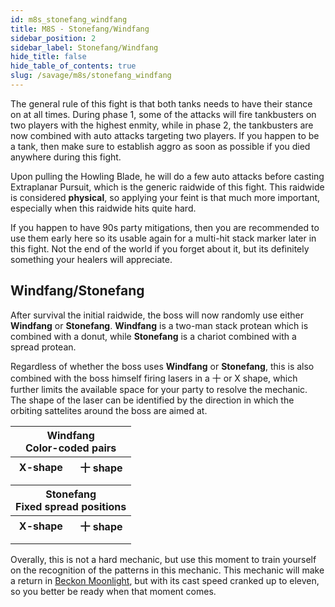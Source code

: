 ```yaml
---
id: m8s_stonefang_windfang
title: M8S - Stonefang/Windfang
sidebar_position: 2
sidebar_label: Stonefang/Windfang
hide_title: false
hide_table_of_contents: true
slug: /savage/m8s/stonefang_windfang
---
```


The general rule of this fight is that both tanks needs to have their stance on at all times. During phase 1, some of the attacks will fire tankbusters on two players with the highest enmity, while in phase 2, the tankbusters are now combined with auto attacks targeting two players. If you happen to be a tank, then make sure to establish aggro as soon as possible if you died anywhere during this fight.

Upon pulling the Howling Blade, he will do a few auto attacks before casting <Raidwide>Extraplanar Pursuit</Raidwide>, which is the generic raidwide of this fight. This raidwide is considered **physical**, so applying your feint is that much more important, especially when this raidwide hits quite hard.

<KittenAsset path='m8s/extraplanar_pursuit.webm' wrapper='div' />

If you happen to have 90s party mitigations, then you are recommended to use them early here so its usable again for a multi-hit stack marker later in this fight. Not the end of the world if you forget about it, but its definitely something your healers will appreciate.

## Windfang/Stonefang

After survival the initial raidwide, the boss will now randomly use either <strong>Windfang</strong> or <strong>Stonefang</strong>. <strong>Windfang</strong> is a two-man stack protean which is combined with a donut, while <strong>Stonefang</strong> is a chariot combined with a spread protean.

Regardless of whether the boss uses <strong>Windfang</strong> or <strong>Stonefang</strong>, this is also combined with the boss himself firing lasers in a 十 or X shape, which further limits the available space for your party to resolve the mechanic. The shape of the laser can be identified by the direction in which the orbiting sattelites around the boss are aimed at.

<table>
    <tr>
        <th colspan='2'>Windfang<br />Color-coded pairs</th>
    </tr>
    <tr>
        <th>X-shape</th>
        <th>十 shape</th>
    </tr>
    <tr>
        <td><KittenAsset path='m8s/windfang_cross.png' /></td>
        <td><KittenAsset path='m8s/windfang_plus.png' /></td>
    </tr>
    <tr>
        <td><KittenAsset path='m8s/windfang_cross.webm' /></td>
        <td><KittenAsset path='m8s/windfang_plus.webm' /></td>
    </tr>
    <tr>
        <th colspan='2'>Stonefang<br />Fixed spread positions</th>
    </tr>
    <tr>
        <th>X-shape</th>
        <th>十 shape</th>
    </tr>
    <tr>
        <td><KittenAsset path='m8s/stonefang_cross.png' /></td>
        <td><KittenAsset path='m8s/stonefang_plus.png' /></td>
    </tr>
    <tr>
        <td><KittenAsset path='m8s/stonefang_cross.webm' /></td>
        <td><KittenAsset path='m8s/stonefang_plus.webm' /></td>
    </tr>
</table>

Overally, this is not a hard mechanic, but use this moment to train yourself on the recognition of the patterns in this mechanic. This mechanic will make a return in [Beckon Moonlight](/savage/m8s/beckon_moonlight), but with its cast speed cranked up to eleven, so you better be ready when that moment comes.